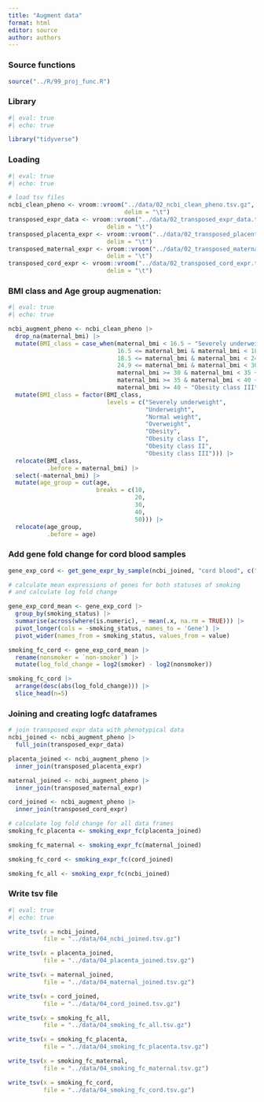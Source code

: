 ```yaml
---
title: "Augment data"
format: html
editor: source
author: authors
---
```


### Source functions

```r
source("../R/99_proj_func.R")
```

### Library

```r
#| eval: true
#| echo: true

library("tidyverse")
```

### Loading

```r
#| eval: true
#| echo: true

# load tsv files
ncbi_clean_pheno <- vroom::vroom("../data/02_ncbi_clean_pheno.tsv.gz",
                                 delim = "\t")
transposed_expr_data <- vroom::vroom("../data/02_transposed_expr_data.tsv.gz", 
                            delim = "\t")
transposed_placenta_expr <- vroom::vroom("../data/02_transposed_placenta_expr.tsv.gz", 
                            delim = "\t")
transposed_maternal_expr <- vroom::vroom("../data/02_transposed_maternal_expr.tsv.gz", 
                            delim = "\t")
transposed_cord_expr <- vroom::vroom("../data/02_transposed_cord_expr.tsv.gz", 
                            delim = "\t")
```

### BMI class and Age group augmenation:

```r
#| eval: true
#| echo: true

ncbi_augment_pheno <- ncbi_clean_pheno |>
  drop_na(maternal_bmi) |>
  mutate(BMI_class = case_when(maternal_bmi < 16.5 ~ "Severely underweight",
                               16.5 <= maternal_bmi & maternal_bmi < 18.5 ~ "Underweight",
                               18.5 <= maternal_bmi & maternal_bmi < 24.9 ~ "Normal weight",
                               24.9 <= maternal_bmi & maternal_bmi < 30 ~ "Overweight",
                               maternal_bmi >= 30 & maternal_bmi < 35 ~ "Obesity class I",
                               maternal_bmi >= 35 & maternal_bmi < 40 ~ "Obesity class II",
                               maternal_bmi >= 40 ~ "Obesity class III")) |>
  mutate(BMI_class = factor(BMI_class,
                            levels = c("Severely underweight",
                                       "Underweight",
                                       "Normal weight", 
                                       "Overweight",
                                       "Obesity", 
                                       "Obesity class I",
                                       "Obesity class II", 
                                       "Obesity class III"))) |>
  relocate(BMI_class,
           .before = maternal_bmi) |>
  select(-maternal_bmi) |>
  mutate(age_group = cut(age,
                         breaks = c(10,
                                    20,
                                    30,
                                    40,
                                    50))) |>
  relocate(age_group,
           .before = age)
```

### Add gene fold change for cord blood samples

```r

gene_exp_cord <- get_gene_expr_by_sample(ncbi_joined, "cord blood", c("smoking_status"))

# calculate mean expressions of genes for both statuses of smoking
# and calculate log fold change

gene_exp_cord_mean <- gene_exp_cord |>
  group_by(smoking_status) |> 
  summarise(across(where(is.numeric), ~ mean(.x, na.rm = TRUE))) |> 
  pivot_longer(cols = -smoking_status, names_to = 'Gene') |> 
  pivot_wider(names_from = smoking_status, values_from = value)

smoking_fc_cord <- gene_exp_cord_mean |> 
  rename(nonsmoker = `non-smoker`) |> 
  mutate(log_fold_change = log2(smoker) - log2(nonsmoker))

smoking_fc_cord |>
  arrange(desc(abs(log_fold_change))) |> 
  slice_head(n=5)
```

### Joining and creating logfc dataframes

```r

# join transposed expr data with phenotypical data
ncbi_joined <- ncbi_augment_pheno |>
  full_join(transposed_expr_data)

placenta_joined <- ncbi_augment_pheno |>
  inner_join(transposed_placenta_expr)

maternal_joined <- ncbi_augment_pheno |>
  inner_join(transposed_maternal_expr)

cord_joined <- ncbi_augment_pheno |>
  inner_join(transposed_cord_expr)

# calculate log fold change for all data frames
smoking_fc_placenta <- smoking_expr_fc(placenta_joined)

smoking_fc_maternal <- smoking_expr_fc(maternal_joined)

smoking_fc_cord <- smoking_expr_fc(cord_joined)

smoking_fc_all <- smoking_expr_fc(ncbi_joined)

```

### Write tsv file

```r
#| eval: true
#| echo: true

write_tsv(x = ncbi_joined,
          file = "../data/04_ncbi_joined.tsv.gz")

write_tsv(x = placenta_joined,
          file = "../data/04_placenta_joined.tsv.gz")

write_tsv(x = maternal_joined,
          file = "../data/04_maternal_joined.tsv.gz")

write_tsv(x = cord_joined,
          file = "../data/04_cord_joined.tsv.gz")

write_tsv(x = smoking_fc_all,
          file = "../data/04_smoking_fc_all.tsv.gz")

write_tsv(x = smoking_fc_placenta,
          file = "../data/04_smoking_fc_placenta.tsv.gz")

write_tsv(x = smoking_fc_maternal,
          file = "../data/04_smoking_fc_maternal.tsv.gz")

write_tsv(x = smoking_fc_cord,
          file = "../data/04_smoking_fc_cord.tsv.gz")
```
